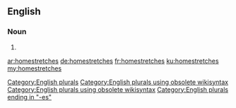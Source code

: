 ==English==

===Noun===
{{head|en}}

# {{plural of|homestretch}}

[[Category:English plurals]][[Category:English plurals using obsolete wikisyntax]][[Category:English plurals using obsolete wikisyntax]]
[[Category:English plurals ending in "-es"]]

[[ar:homestretches]]
[[de:homestretches]]
[[fr:homestretches]]
[[ku:homestretches]]
[[my:homestretches]]